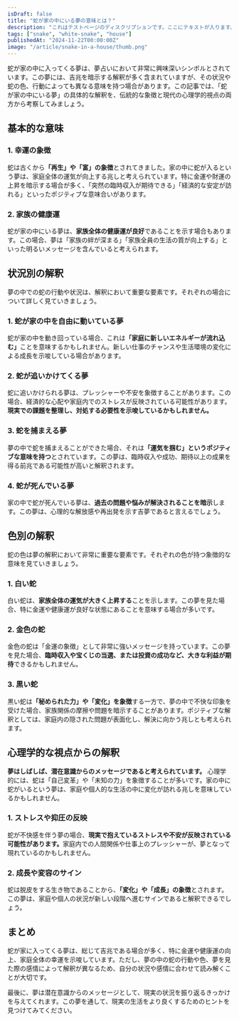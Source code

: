 ```yaml
---
isDraft: false
title: "蛇が家の中にいる夢の意味とは？"
description: "これはテストページのディスクリプションです。ここにテキストが入ります。"
tags: ["snake", "white-snake", "house"]
publishedAt: "2024-11-22T00:00:00Z"
image: "/article/snake-in-a-house/thumb.png"
---
```


蛇が家の中に入ってくる夢は、夢占いにおいて非常に興味深いシンボルとされています。この夢には、吉兆を暗示する解釈が多く含まれていますが、その状況や蛇の色、行動によっても異なる意味を持つ場合があります。この記事では、「蛇が家の中にいる夢」の具体的な解釈を、伝統的な象徴と現代の心理学的視点の両方から考察してみましょう。

<TableOfContents />

## 基本的な意味

### 1. 幸運の象徴

蛇は古くから<strong>「再生」や「富」の象徴</strong>とされてきました。家の中に蛇が入るという夢は、家庭全体の運気が向上する兆しと考えられています。特に金運や財運の上昇を暗示する場合が多く、「突然の臨時収入が期待できる」「経済的な安定が訪れる」といったポジティブな意味合いがあります。

### 2. 家族の健康運

蛇が家の中にいる夢は、**家族全体の健康運が良好**であることを示す場合もあります。この場合、夢は「家族の絆が深まる」「家族全員の生活の質が向上する」といった明るいメッセージを含んでいると考えられます。

## 状況別の解釈

夢の中での蛇の行動や状況は、解釈において重要な要素です。それぞれの場合について詳しく見ていきましょう。

### 1. 蛇が家の中を自由に動いている夢

蛇が家の中を動き回っている場合、これは<strong>「家庭に新しいエネルギーが流れ込む」</strong>ことを意味するかもしれません。新しい仕事のチャンスや生活環境の変化による成長を示唆している場合があります。

### 2. 蛇が追いかけてくる夢

蛇に追いかけられる夢は、プレッシャーや不安を象徴することがあります。この場合、経済的な心配や家庭内でのストレスが反映されている可能性があります。<strong>現実での課題を整理し、対処する必要性を示唆しているかもしれません。</strong>

### 3. 蛇を捕まえる夢

夢の中で蛇を捕まえることができた場合、それは<strong>「運気を掴む」というポジティブな意味を持つ</strong>とされています。この夢は、臨時収入や成功、期待以上の成果を得る前兆である可能性が高いと解釈されます。

### 4. 蛇が死んでいる夢

家の中で蛇が死んでいる夢は、<strong>過去の問題や悩みが解決されることを暗示</strong>します。この夢は、心理的な解放感や再出発を示す吉夢であると言えるでしょう。

## 色別の解釈

蛇の色は夢の解釈において非常に重要な要素です。それぞれの色が持つ象徴的な意味を見ていきましょう。

### 1. 白い蛇

白い蛇は、<strong>家族全体の運気が大きく上昇する</strong>ことを示します。この夢を見た場合、特に金運や健康運が良好な状態にあることを意味する場合が多いです。

### 2. 金色の蛇

金色の蛇は「金運の象徴」として非常に強いメッセージを持っています。この夢を見た場合、<strong>臨時収入や宝くじの当選、または投資の成功など、大きな利益が期待</strong>できるかもしれません。

### 3. 黒い蛇

黒い蛇は<strong>「秘められた力」や「変化」を象徴</strong>する一方で、夢の中で不快な印象を受けた場合、家族関係の摩擦や問題を暗示することがあります。ポジティブな解釈としては、家庭内の隠された問題が表面化し、解決に向かう兆しとも考えられます。

## 心理学的な視点からの解釈

<strong>夢はしばしば、潜在意識からのメッセージであると考えられています。</strong>
心理学的には、蛇は「自己変革」や「未知の力」を象徴することが多いです。家の中に蛇がいるという夢は、家庭や個人的な生活の中に変化が訪れる兆しを意味しているかもしれません。

### 1. ストレスや抑圧の反映

蛇が不快感を伴う夢の場合、<strong>現実で抱えているストレスや不安が反映されている可能性があります。</strong>家庭内での人間関係や仕事上のプレッシャーが、夢となって現れているのかもしれません。

### 2. 成長や変容のサイン

蛇は脱皮をする生き物であることから、<strong>「変化」や「成長」の象徴</strong>とされます。この夢は、家庭や個人の状況が新しい段階へ進むサインであると解釈できるでしょう。

## まとめ

蛇が家に入ってくる夢は、総じて吉兆である場合が多く、特に金運や健康運の向上、家庭全体の幸運を示唆しています。ただし、夢の中の蛇の行動や色、夢を見た際の感情によって解釈が異なるため、自分の状況や感情に合わせて読み解くことが大切です。

最後に、夢は潜在意識からのメッセージとして、現実の状況を振り返るきっかけを与えてくれます。この夢を通して、現実の生活をより良くするためのヒントを見つけてみてください。
